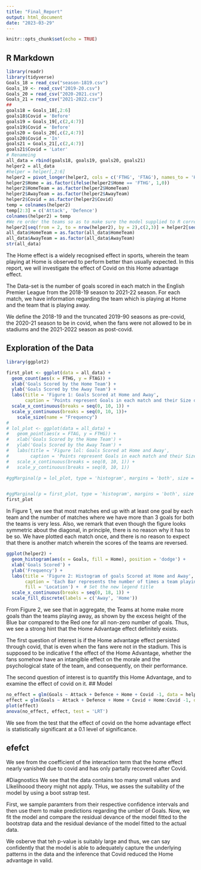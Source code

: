 ```yaml
---
title: "Final_Report"
output: html_document
date: "2023-03-29"
---
```


```r
knitr::opts_chunk$set(echo = TRUE)
```

## R Markdown

```r
library(readr)
library(tidyverse)
Goals_18 = read_csv("season-1819.csv")
Goals_19 <- read_csv("2019-20.csv")
Goals_20 = read_csv("2020-2021.csv")
Goals_21 = read_csv("2021-2022.csv")
##
goals18 = Goals_18[,2:6]
goals18$Covid = 'Before'
goals19 = Goals_19[,c(2,4:7)]
goals19$Covid = 'Before'
goals20 = Goals_20[,c(2,4:7)]
goals20$Covid = 'In'
goals21 = Goals_21[,c(2,4:7)]
goals21$Covid = 'Later'
# Renameing
all_data = rbind(goals18, goals19, goals20, goals21)
helper2 = all_data
#helper = helper[,2:6]
helper2 = pivot_longer(helper2, cols = c('FTHG', 'FTAG'), names_to = 'Home', values_to = 'Goals')
helper2$Home = as.factor(ifelse(helper2$Home == 'FTHG', 1,0))
helper2$HomeTeam = as.factor(helper2$HomeTeam)
helper2$AwayTeam = as.factor(helper2$AwayTeam)
helper2$Covid = as.factor(helper2$Covid)
temp = colnames(helper2)
temp[2:3] = c('Attack', 'Defence')
colnames(helper2) = temp
#We re order the teams so as to make sure the model supplied to R corresponds to the model we want
helper2[seq(from = 2, to = nrow(helper2), by = 2),c(2,3)] = helper2[seq(from = 2, to = nrow(helper2), by = 2),c(3,2)]
all_data$HomeTeam = as.factor(all_data$HomeTeam)
all_data$AwayTeam = as.factor(all_data$AwayTeam)
str(all_data)
```

The Home effect is a widely recognised effect in sports, wherein the team playing at Home is observed to perform better than usually expected. In this report, we will investigate the effect of Covid on this Home advantage effect.

The Data-set is the number of goals scored in each match in the English Premier League from the 2018-19 season to 2021-22 season. For each match, we have information regarding the team which is playing at Home and the team that is playing away. 

We define the 2018-19 and the truncated 2019-90 seasons as pre-covid, the 2020-21 season to be in covid, when the fans were not allowed to be in stadiums and the 2021-2022 season as post-covid.

## Exploration of the Data
```r
library(ggplot2)

first_plot <- ggplot(data = all_data) +
  geom_count(aes(x = FTHG, y = FTAG)) +
  xlab('Goals Scored by the Home Team') +
  ylab('Goals Scored by the Away Team') +
  labs(title = 'Figure 1: Goals Scored at Home and Away',
       caption = 'Points represent Goals in each match and their Size denotes the Frequency of that score in the 4 seasons') +
  scale_x_continuous(breaks = seq(0, 10, 1)) +
  scale_y_continuous(breaks = seq(0, 10, 1))+
    scale_size(name = "Frequency")
# 
# lol_plot <- ggplot(data = all_data) +
#   geom_point(aes(x = FTAG, y = FTHG)) +
#   xlab('Goals Scored by the Home Team') +
#   ylab('Goals Scored by the Away Team') +
#   labs(title = 'Figure lol: Goals Scored at Home and Away',
#        caption = 'Points represent Goals in each match and their Size denotes the Frequency of that score in  \n the 4 seasons') +
#   scale_x_continuous(breaks = seq(0, 10, 1)) +
#   scale_y_continuous(breaks = seq(0, 10, 1))

#ggMarginal(p = lol_plot, type = 'histogram', margins = 'both', size = 5)


#ggMarginal(p = first_plot, type = 'histogram', margins = 'both', size = 5)
first_plot

```

In Figure 1, we see that most matches end up with at least one goal by each team and the number of matches where we have more than 3 goals for both the teams is very less. Also, we remark that even though the figure looks symmetric about the diagonal, in principle, there is no reason why it has to be so. We have plotted each match once, and there is no reason to expect that there is another match wherein the scores of the teams are reversed.

```r
ggplot(helper2) +
  geom_histogram(aes(x = Goals, fill = Home), position = 'dodge') +
  xlab('Goals Scored') +
  ylab('Frequency') +
  labs(title = 'Figure 2: Histogram of goals Scored at Home and Away',
       caption = 'Each Bar represents the number of times a team playing at home or away scored a number of goals',
       fill = 'Location') +  # Set the new legend title
  scale_x_continuous(breaks = seq(0, 18, 1)) +
  scale_fill_discrete(labels = c('Away', 'Home'))
```

From Figure 2, we see that in aggregate, the Teams at home make more goals than the teams playing away, as shown by the excess height of the Blue bar compared to the Red one for all non-zero number of goals. Thus, we see a strong hint that the Home Advantage effect definitely exists. 



The first question of interest is if the Home advantage effect persisted through covid, that is even when the fans were not in the stadium. This is supposed to be indicative f the effect of the Home Advantage, whether the fans somehow have an intangible effect on the morale and the psychological state of the team, and consequently, on their performance. 

The second question of interest is to quantify this Home Advantage, and to examine the effect of covid on it. 
## Model

```r
no_effect = glm(Goals ~ Attack + Defence + Home + Covid -1, data = helper2, family = 'poisson')
effect = glm(Goals ~ Attack + Defence + Home + Covid + Home:Covid -1, data = helper2, family = 'poisson')
plot(effect)
anova(no_effect, effect, test = 'LRT')
```
We see from the test that the effect of covid on the home advantage effect is statistically significant at a 0.1 level of significance.

## efefct

We see from the coefficient of the interaction term that the home effect nearly vanished due to covid and has only partally recovered after Covid. 

#Diagnostics
We see that the data contains too many small values and LIkelihoood theory might not apply. THus, we asses the suitability of the model by using a boot sstrap test.  

First, we sample paramters from their respective confidence intervals and then use them to make predictions regarding the umber of Goals. Now, we fit the model and compare the residual devance of the model fitted to the bootstrap data and the residual deviance of the model fitted to the actual data.

We osberve that teh p-value is suitably large and thus, we can say confidently that the model is able to adequately capture the underlying patterns in the data and the inference that Covid reduced the Home advantage in valid. 